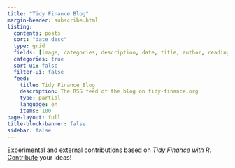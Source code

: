 ```yaml
---
title: "Tidy Finance Blog"
margin-header: subscribe.html
listing:
  contents: posts
  sort: "date desc"
  type: grid
  fields: [image, categories, description, date, title, author, reading-time]
  categories: true
  sort-ui: false
  filter-ui: false
  feed: 
    title: Tidy Finance Blog 
    description: The RSS feed of the blog on tidy-finance.org
    type: partial
    language: en
    items: 100
page-layout: full
title-block-banner: false
sidebar: false
---
```


Experimental and external contributions based on *Tidy Finance with R*. [Contribute](contribute.qmd) your ideas!
